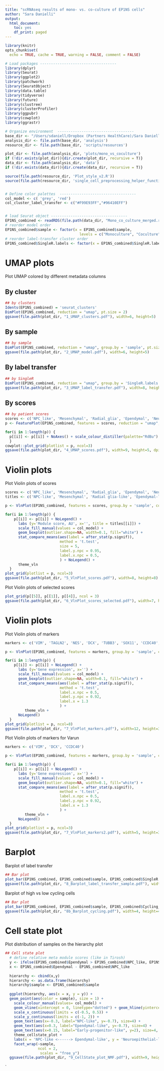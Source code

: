 ```yaml
---
title: "scRNAseq results of mono- vs. co-culture of EP1NS cells"
author: "Sara Danielli"
output:
  html_document:
    toc: yes
    df_print: paged
---
```


```r
library(knitr)
opts_chunk$set(
  echo = TRUE, cache = TRUE, warning = FALSE, comment = FALSE)
```

```r
# Load packages -----------------------------------
library(dplyr)
library(Seurat)
library(ggplot2)
library(patchwork)
library(SeuratObject)
library(data.table)
library(tidyverse)
library(future)
library(clustree)
library(clusterProfiler)
library(ggpubr)
library(cowplot)
library(ggrastr)

# Organize environment  -----------------------------------
base_dir <- "/Users/sdaniell/Dropbox (Partners HealthCare)/Sara Danielli/Project/Ependymoma/9 - scRNAseq coculture"
analysis_dir <- file.path(base_dir, 'analysis')
resource_dir <- file.path(base_dir, 'scripts/resources')

plot_dir <- file.path(analysis_dir, 'plots/mono_vs_coculture')
if (!dir.exists(plot_dir)){dir.create(plot_dir, recursive = T)}
data_dir <- file.path(analysis_dir, 'data')
if (!dir.exists(data_dir)){dir.create(data_dir, recursive = T)}

source(file.path(resource_dir, 'Plot_style_v2.R'))
source(file.path(resource_dir, 'single_cell_preprocessing_helper_functions.R'))


# Define color palettes  -----------------------------------
col_model <- c( 'grey', 'red')
col_cluster_label_transfer <- c("#F99E93FF","#96410EFF")


# load Seurat object -----------------------------------
EP1NS_combined <- readRDS(file.path(data_dir, "Mono_co_culture_merged.rds"))
# reorder model order
EP1NS_combined$sample <- factor(x = EP1NS_combined$sample, 
                                  levels = c("Monoculture", "Coculture"))
# reorder label-transfer cluster order
EP1NS_combined$SingleR.labels <- factor(x = EP1NS_combined$SingleR.labels, levels = c("ZFTA_Neuroepithelial_like", "ZFTA_MES_like")) 
```

# UMAP plots

Plot UMAP colored by different metadata columns

## By cluster
```r
## by clusters
Idents(EP1NS_combined) = 'seurat_clusters'
DimPlot(EP1NS_combined, reduction = "umap", pt.size = 2)
ggsave(file.path(plot_dir, "1_UMAP_clusters.pdf"), width=6, height=5)
```
## By sample
```r
## by sample
DimPlot(EP1NS_combined, reduction = "umap", group.by = 'sample', pt.size = 2, cols = col_model)
ggsave(file.path(plot_dir, "2_UMAP_model.pdf"), width=6, height=5)

```  

## By label transfer
```r
## by SingleR
DimPlot(EP1NS_combined, reduction = "umap", group.by = 'SingleR.labels', pt.size = 2, cols = col_cluster_label_transfer)
ggsave(file.path(plot_dir, "3_UMAP_label_transfer.pdf"), width=8, height=5)
```  

## By scores
```r
## by patient scores
scores <- c('NPC_like', 'Mesenchymal', 'Radial_glia', 'Ependymal', 'Neuroepithelial', 'Cycling')
p <- FeaturePlot(EP1NS_combined, features = scores, reduction = "umap", combine = FALSE, pt.size = 1)

for(i in 1:length(p)) {
  p[[i]] <- p[[i]] + NoAxes() + scale_colour_distiller(palette="RdBu")
  }
cowplot::plot_grid(plotlist = p, ncol=3)
ggsave(file.path(plot_dir, "4_UMAP_scores.pdf"), width=9, height=5, dpi=300)
```   

# Violin plots
Plot Violin plots of scores 

```r
scores <- c('NPC_like', 'Mesenchymal', 'Radial_glia', 'Ependymal', 'Neuroepithelial', 'Cycling')
titles <- c('NPC-like', 'Mesenchymal', 'Radial glia-like', 'Ependymal-like', 'Neuroepithelial-like', 'Cycling')

p <- VlnPlot(EP1NS_combined, features = scores, group.by = 'sample', combine = FALSE, pt.size=0, cols = col_model) 

for(i in 1:length(p)) {
    p[[i]] <- p[[i]] + NoLegend() +
      labs (y='Module score, AU', x='', title = titles[[i]]) + 
      scale_fill_manual(values = col_model) + 
      geom_boxplot(outlier.shape=NA, width=0.1, fill="white") +
      stat_compare_means(aes(label = after_stat(p.signif)), 
                         method = 't.test', 
                         size = 5, 
                         label.y.npc = 0.95, 
                         label.x.npc = 0.5, 
                         ) + NoLegend() +
      theme_vln
  }
plot_grid(plotlist = p, ncol=3)
ggsave(file.path(plot_dir, "5_VlnPlot_scores.pdf"), width=8, height=8)
```

Plot Violin plots of selected scores 

```r
plot_grid(p[[5]], p[[1]], p[[4]], ncol = 3) 
ggsave(file.path(plot_dir, "6_VlnPlot_scores_selected.pdf"), width=7, height=4)
```

# Violin plots
Plot Violin plots of markers 

```r
markers <- c('VIM', 'TAGLN2', 'NES', 'DCX', 'TUBB3', 'SOX11', 'CCDC40', 'S100B')

p <- VlnPlot(EP1NS_combined, features = markers, group.by = 'sample', combine = FALSE, pt.size=0, cols = col_model) 

for(i in 1:length(p)) {
    p[[i]] <- p[[i]] + NoLegend() +
      labs (y='Gene expression', x='') + 
      scale_fill_manual(values = col_model) + 
      geom_boxplot(outlier.shape=NA, width=0.1, fill="white") +
      stat_compare_means(aes(label = after_stat(p.signif)), 
                         method = 't.test', 
                         label.x.npc = 0.5, 
                         label.y.npc = 0.92, 
                         label.x = 1.3
                         ) + 
         theme_vln +
      NoLegend()
  }
plot_grid(plotlist = p, ncol=8)
ggsave(file.path(plot_dir, "7_VlnPlot_markers.pdf"), width=12, height=3)
```

Plot Violin plots of markers for Varun

```r
markers <- c('VIM', 'DCX', 'CCDC40')

p <- VlnPlot(EP1NS_combined, features = markers, group.by = 'sample', combine = FALSE, pt.size=0, cols = col_model) 

for(i in 1:length(p)) {
    p[[i]] <- p[[i]] + NoLegend() +
      labs (y='Gene expression', x='') + 
      scale_fill_manual(values = col_model) + 
      geom_boxplot(outlier.shape=NA, width=0.1, fill="white") +
      stat_compare_means(aes(label = after_stat(p.signif)), 
                         method = 't.test', 
                         label.x.npc = 0.5, 
                         label.y.npc = 0.92, 
                         label.x = 1.3
                         ) + 
         theme_vln +
      NoLegend()
  }
plot_grid(plotlist = p, ncol=3)
ggsave(file.path(plot_dir, "7_VlnPlot_markers2.pdf"), width=5, height=3)
```

# Barplot 

Barplot of label transfer
```r
## Bar plot
plot_bar(EP1NS_combined, EP1NS_combined$sample, EP1NS_combined$SingleR.labels, col = col_cluster_label_transfer) 
ggsave(file.path(plot_dir, "8_Barplot_label_transfer_sample.pdf"), width=5, height=4)
```

Barplot of high vs low cycling cells
```r
## Bar plot
plot_bar(EP1NS_combined, EP1NS_combined$sample, EP1NS_combined$Cycling_prop, col = c('red', 'black')) 
ggsave(file.path(plot_dir, "8b_Barplot_cycling.pdf"), width=4, height=4)
```


# Cell state plot

Plot distribution of samples on the hierarchy plot
```r
## Cell state plot
  # define relative meta module scores (like in Tirosh)
  y <- ifelse(EP1NS_combined$Ependymal > EP1NS_combined$NPC_like, EP1NS_combined$Neuroepithelial - EP1NS_combined$Ependymal, EP1NS_combined$Neuroepithelial - EP1NS_combined$NPC_like)
  x <- EP1NS_combined$Ependymal - EP1NS_combined$NPC_like
  
  hierarchy <- cbind(x,y)
  hierarchy <- as.data.frame(hierarchy)
  hierarchy$sample <- EP1NS_combined$sample
  
  ggplot(hierarchy, aes(x = x, y = y)) +
  geom_point(aes(color = sample), size = 1) +
    scale_colour_manual(values= col_model) +
    geom_vline(xintercept = 0, linetype="dotted") + geom_hline(yintercept = 0, linetype="dotted") + 
    scale_x_continuous(limits = c(-0.5, 0.5)) + 
    scale_y_continuous(limits = c(-1, 2)) + 
    geom_text(aes(x=-0.3, label="NPC-like", y=-0.7), size=4) +
    geom_text(aes(x=0.3, label="Ependymal-like", y=-0.7), size=4) +
    geom_text(aes(x=0.15, label="Early-progenitor-like", y=2), size=4, hjust=1, colour = 'black') + 
    theme_cellstate_plot + 
    labs(x = 'NPC-like <------> Ependymal-like', y = 'Neuroepithelial-like score') +
    facet_wrap(~sample,
               ncol = 2,
                scales = "free_y") 
  ggsave(file.path(plot_dir, "9_CellState_plot_NMF.pdf"), width=9, height=4)

```
`

